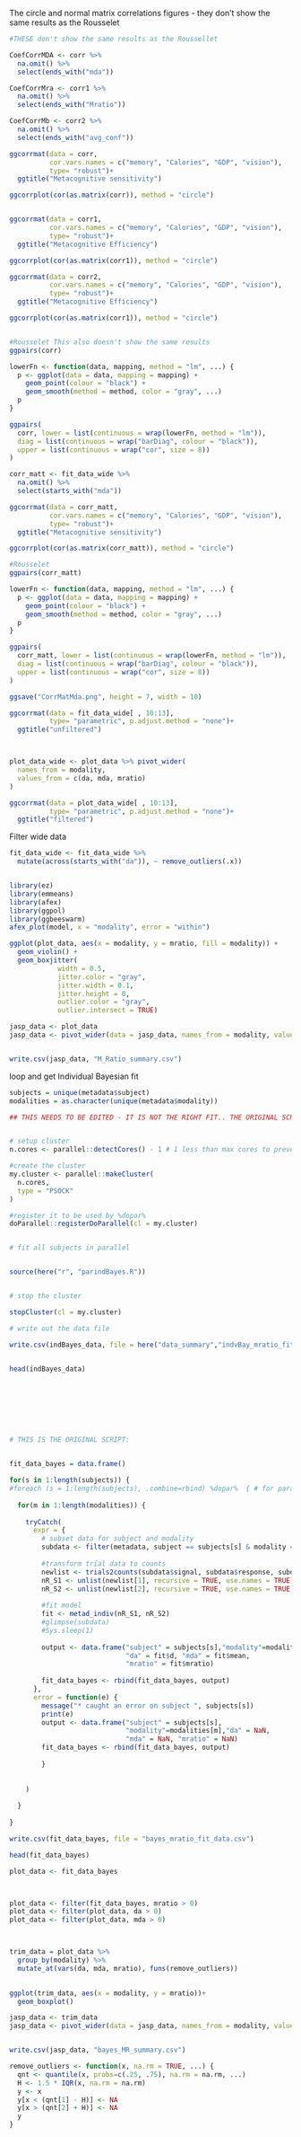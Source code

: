 
The circle and normal matrix correlations figures 
- they don't show the same results as the Rousselet 

```r
#THESE don't show the same results as the Roussellet

CoefCorrMDA <- corr %>%
  na.omit() %>%
  select(ends_with("mda"))

CoefCorrMra <- corr1 %>%
  na.omit() %>%
  select(ends_with("Mratio"))

CoefCorrMb <- corr2 %>%
  na.omit() %>%
  select(ends_with("avg_conf"))

ggcorrmat(data = corr,
          cor.vars.names = c("memory", "Calories", "GDP", "vision"),
          type= "robust")+
  ggtitle("Metacognitive sensitivity")

ggcorrplot(cor(as.matrix(corr)), method = "circle")


ggcorrmat(data = corr1,
          cor.vars.names = c("memory", "Calories", "GDP", "vision"),
          type= "robust")+
  ggtitle("Metacognitive Efficiency")

ggcorrplot(cor(as.matrix(corr1)), method = "circle")

ggcorrmat(data = corr2,
          cor.vars.names = c("memory", "Calories", "GDP", "vision"),
          type= "robust")+
  ggtitle("Metacognitive Efficiency")

ggcorrplot(cor(as.matrix(corr1)), method = "circle")


#Rousselet This also doesn't show the same results 
ggpairs(corr) 

lowerFn <- function(data, mapping, method = "lm", ...) {
  p <- ggplot(data = data, mapping = mapping) +
    geom_point(colour = "black") +
    geom_smooth(method = method, color = "gray", ...)
  p
}

ggpairs(
  corr, lower = list(continuous = wrap(lowerFn, method = "lm")),
  diag = list(continuous = wrap("barDiag", colour = "black")),
  upper = list(continuous = wrap("cor", size = 8))
)

```




```r

corr_matt <- fit_data_wide %>%
  na.omit() %>%
  select(starts_with("mda"))

ggcorrmat(data = corr_matt,
          cor.vars.names = c("memory", "Calories", "GDP", "vision"),
          type= "robust")+
  ggtitle("Metacognitive sensitivity")

ggcorrplot(cor(as.matrix(corr_matt)), method = "circle")

#Rousselet 
ggpairs(corr_matt) 

lowerFn <- function(data, mapping, method = "lm", ...) {
  p <- ggplot(data = data, mapping = mapping) +
    geom_point(colour = "black") +
    geom_smooth(method = method, color = "gray", ...)
  p
}

ggpairs(
  corr_matt, lower = list(continuous = wrap(lowerFn, method = "lm")),
  diag = list(continuous = wrap("barDiag", colour = "black")),
  upper = list(continuous = wrap("cor", size = 8))
)

ggsave("CorrMatMda.png", height = 7, width = 10)
```


```r
ggcorrmat(data = fit_data_wide[ , 10:13],
          type= "parametric", p.adjust.method = "none")+
  ggtitle("unfiltered")



plot_data_wide <- plot_data %>% pivot_wider(
  names_from = modality,
  values_from = c(da, mda, mratio)
)

ggcorrmat(data = plot_data_wide[ , 10:13],
          type= "parametric", p.adjust.method = "none")+
  ggtitle("filtered")


```

Filter wide data
```r

fit_data_wide <- fit_data_wide %>%
  mutate(across(starts_with("da")), ~ remove_outliers(.x))



```



```r

library(ez)
library(emmeans)
library(afex)
library(ggpol)
library(ggbeeswarm)
afex_plot(model, x = "modality", error = "within")
```


```r
ggplot(plot_data, aes(x = modality, y = mratio, fill = modality)) +
  geom_violin() +
  geom_boxjitter(
            width = 0.5,
            jitter.color = "gray",
            jitter.width = 0.1,
            jitter.height = 0,
            outlier.color = "gray",
            outlier.intersect = TRUE)


```

```r
jasp_data <- plot_data
jasp_data <- pivot_wider(data = jasp_data, names_from = modality, values_from = c(da, mda, mratio)) 


write.csv(jasp_data, "M_Ratio_summary.csv")
```








loop and get Individual Bayesian fit

```r

subjects = unique(metadata$subject)
modalities = as.character(unique(metadata$modality))

## THIS NEEDS TO BE EDITED - IT IS NOT THE RIGHT FIT.. THE ORIGINAL SCRIPT IS BELOW (NO PARALLEL)


# setup cluster
n.cores <- parallel::detectCores() - 1 # 1 less than max cores to prevent crashing

#create the cluster
my.cluster <- parallel::makeCluster(
  n.cores, 
  type = "PSOCK"
)

#register it to be used by %dopar%
doParallel::registerDoParallel(cl = my.cluster)


# fit all subjects in parallel


source(here("r", "parindBayes.R"))


# stop the cluster

stopCluster(cl = my.cluster)

# write out the data file

write.csv(indBayes_data, file = here("data_summary","indvBay_mratio_fit_data.csv"))


head(indBayes_data)








# THIS IS THE ORIGINAL SCRIPT: 


fit_data_bayes = data.frame()

for(s in 1:length(subjects)) {
#foreach (s = 1:length(subjects), .combine=rbind) %dopar%  { # for parallel computing.. wip.. 
  
  for(m in 1:length(modalities)) {
    
    tryCatch(
      expr = {
        # subset data for subject and modality 
        subdata <- filter(metadata, subject == subjects[s] & modality == modalities[m])  
        
        #transform trial data to counts
        newlist <- trials2counts(subdata$signal, subdata$response, subdata$confidence,7, padAmount = 0,padCells=1)
        nR_S1 <- unlist(newlist[1], recursive = TRUE, use.names = TRUE)
        nR_S2 <- unlist(newlist[2], recursive = TRUE, use.names = TRUE)
        
        #fit model
        fit <- metad_indiv(nR_S1, nR_S2)
        #glimpse(subdata)
        #Sys.sleep(1)
        
        output <- data.frame("subject" = subjects[s],"modality"=modalities[m],
                             "da" = fit$d, "mda" = fit$mean,
                             "mratio" = fit$mratio)  
        
        fit_data_bayes <- rbind(fit_data_bayes, output)
      },
      error = function(e) {
        message("* caught an error on subject ", subjects[s])
        print(e)
        output <- data.frame("subject" = subjects[s],
                             "modality"=modalities[m],"da" = NaN,
                             "mda" = NaN, "mratio" = NaN) 
        fit_data_bayes <- rbind(fit_data_bayes, output)
        
        }
      
      
    )
    
  }
  
}

write.csv(fit_data_bayes, file = "bayes_mratio_fit_data.csv")
```

```r
head(fit_data_bayes)

plot_data <- fit_data_bayes



plot_data <- filter(fit_data_bayes, mratio > 0)
plot_data <- filter(plot_data, da > 0)
plot_data <- filter(plot_data, mda > 0)



trim_data = plot_data %>%
  group_by(modality) %>%
  mutate_at(vars(da, mda, mratio), funs(remove_outliers))
  

ggplot(trim_data, aes(x = modality, y = mratio))+
  geom_boxplot()

jasp_data <- trim_data
jasp_data <- pivot_wider(data = jasp_data, names_from = modality, values_from = c(da, mda, mratio)) 


write.csv(jasp_data, "bayes_MR_summary.csv")


```

```r
remove_outliers <- function(x, na.rm = TRUE, ...) {
  qnt <- quantile(x, probs=c(.25, .75), na.rm = na.rm, ...)
  H <- 1.5 * IQR(x, na.rm = na.rm)
  y <- x
  y[x < (qnt[1] - H)] <- NA
  y[x > (qnt[2] + H)] <- NA
  y
}
```



